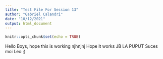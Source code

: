 ```yaml
---
title: "Test File For Session 13"
author: "Gabriel Calandri"
date: "10/12/2021"
output: html_document
---
```


```r
knitr::opts_chunk$set(echo = TRUE)
```

Hello Boys, hope this is working
njhnjnj
Hope it works 
JB LA PUPUT
Suces moi Leo ;)

